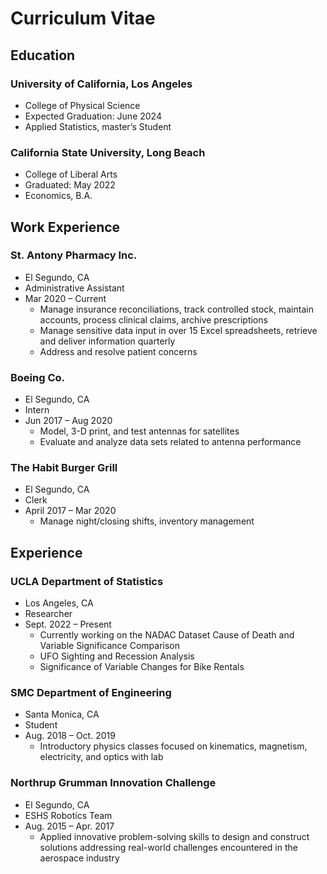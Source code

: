 # Curriculum Vitae

## Education

### University of California, Los Angeles
- College of Physical Science
- Expected Graduation: June 2024
- Applied Statistics, master’s Student

### California State University, Long Beach
- College of Liberal Arts
- Graduated: May 2022
- Economics, B.A.

## Work Experience

### St. Antony Pharmacy Inc.
- El Segundo, CA
- Administrative Assistant
- Mar 2020 – Current
  - Manage insurance reconciliations, track controlled stock, maintain accounts, process clinical claims, archive prescriptions
  - Manage sensitive data input in over 15 Excel spreadsheets, retrieve and deliver information quarterly
  - Address and resolve patient concerns

### Boeing Co.
- El Segundo, CA
- Intern
- Jun 2017 – Aug 2020
  - Model, 3-D print, and test antennas for satellites
  - Evaluate and analyze data sets related to antenna performance

### The Habit Burger Grill
- El Segundo, CA
- Clerk
- April 2017 – Mar 2020
  - Manage night/closing shifts, inventory management

## Experience

### UCLA Department of Statistics
- Los Angeles, CA
- Researcher
- Sept. 2022 – Present
  - Currently working on the NADAC Dataset Cause of Death and Variable Significance Comparison
  - UFO Sighting and Recession Analysis
  - Significance of Variable Changes for Bike Rentals

### SMC Department of Engineering
- Santa Monica, CA
- Student
- Aug. 2018 – Oct. 2019
  - Introductory physics classes focused on kinematics, magnetism, electricity, and optics with lab

### Northrup Grumman Innovation Challenge
- El Segundo, CA
- ESHS Robotics Team
- Aug. 2015 – Apr. 2017
  - Applied innovative problem-solving skills to design and construct solutions addressing real-world challenges encountered in the aerospace industry
